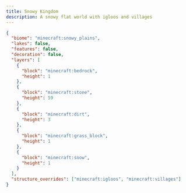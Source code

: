 ```yaml
---
title: Snowy Kingdom
description: A snowy flat world with igloos and villages
---
```


```json
{
  "biome": "minecraft:snowy_plains",
  "lakes": false,
  "features": false,
  "decoration": false,
  "layers": [
    {
      "block": "minecraft:bedrock",
      "height": 1
    },
    {
      "block": "minecraft:stone",
      "height": 59
    },
    {
      "block": "minecraft:dirt",
      "height": 3
    },
    {
      "block": "minecraft:grass_block",
      "height": 1
    },
    {
      "block": "minecraft:snow",
      "height": 1
    }
  ],
  "structure_overrides": ["minecraft:igloos", "minecraft:villages"]
}
```
